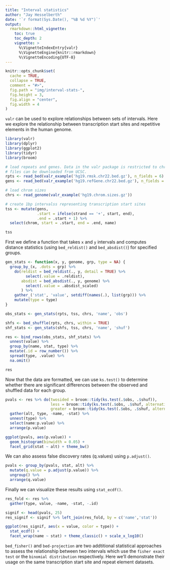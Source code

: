 ```yaml
---
title: "Interval statistics"
author: "Jay Hesselberth"
date: '`r format(Sys.Date(), "%B %d %Y")`'
output:
  rmarkdown::html_vignette:
    toc: true
    toc_depth: 2
    vignette: >
      %\VignetteIndexEntry{valr}
      %\VignetteEngine{knitr::rmarkdown}
      %\VignetteEncoding{UTF-8}
---
```


```r
knitr::opts_chunk$set(
  cache = TRUE,
  collapse = TRUE,
  comment = "#>",
  fig.path = "img/interval-stats-",
  fig.height = 3,
  fig.align = "center",
  fig.width = 4
)
```

`valr` can be used to explore relationships between sets of intervals. Here we explore the relationship between transcription start sites and repetitive elements in the human genome. 

```r
library(valr)
library(dplyr)
library(ggplot2)
library(tidyr)
library(broom)

# load repeats and genes. Data in the valr package is restricted to chr22; the entire
# files can be downloaded from UCSC.
rpts <- read_bed(valr_example('hg19.rmsk.chr22.bed.gz'), n_fields = 6) 
gens <- read_bed(valr_example('hg19.refGene.chr22.bed.gz'), n_fields = 12)

# load chrom sizes
chrs <- read_genome(valr_example('hg19.chrom.sizes.gz'))

# create 1bp intervalss representing transcription start sites
tss <- mutate(gens,
              .start = ifelse(strand == '+', start, end),
              .end = .start + 1) %>%
  select(chrom, start = .start, end = .end, name)

tss
```

First we define a function that takes `x` and `y` intervals and computes distance statistics (using `bed_reldist()` and `bed_absdist()`) for specified groups.

```r
gen_stats <- function(x, y, genome, grp, type = NA) {
  group_by_(x, .dots = grp) %>%
    do(reldist = bed_reldist(., y, detail = TRUE) %>%
         select(.value = .reldist),
       absdist = bed_absdist(., y, genome) %>%
         select(.value = .absdist_scaled)
       ) %>%
    gather_('stat', 'value', setdiff(names(.), list(grp))) %>%
    mutate(type = type)
} 
```

```r
obs_stats <- gen_stats(rpts, tss, chrs, 'name', 'obs')

shfs <- bed_shuffle(rpts, chrs, within = TRUE)
shf_stats <- gen_stats(shfs, tss, chrs, 'name', 'shuf')

res <- bind_rows(obs_stats, shf_stats) %>%
  unnest(value) %>% 
  group_by(name, stat, type) %>%
  mutate(.id = row_number()) %>%
  spread(type, .value) %>%
  na.omit()

res
```

Now that the data are formatted, we can use `ks.test()` to determine whether there are significant differences between the observed and shuffled data for each group.

```r
pvals <- res %>% do(twosided = broom::tidy(ks.test(.$obs, .$shuf)),
                    less = broom::tidy(ks.test(.$obs, .$shuf, alternative = 'less')),
                    greater = broom::tidy(ks.test(.$obs, .$shuf, alternative = 'greater'))) %>%
  gather(alt, type, -name, -stat) %>%
  unnest(type) %>%
  select(name:p.value) %>%
  arrange(p.value)

ggplot(pvals, aes(p.value)) +
  geom_histogram(binwidth = 0.05) +
  facet_grid(stat ~ alt) + theme_bw()
```

We can also assess false discovery rates (q.values) using `p.adjust()`.

```r
pvals <- group_by(pvals, stat, alt) %>%
  mutate(q.value = p.adjust(p.value)) %>%
  ungroup() %>%
  arrange(q.value)
```

Finally we can visualize these results using `stat_ecdf()`.

```r
res_fold <- res %>%
  gather(type, value, -name, -stat, -.id)

signif <- head(pvals, 25)
res_signif <- signif %>% left_join(res_fold, by = c('name','stat'))

ggplot(res_signif, aes(x = value, color = type)) +
  stat_ecdf() + 
  facet_wrap(name ~ stat) + theme_classic() + scale_x_log10()
```

`bed_fisher()` and `bed-projection` are two addtitional statistical approaches to assess the relationship between two intervals which use the `fisher exact test` or the `binomial distribution` respectively. Here we'll demonstrate their usage on the same transcription start site and repeat element datasets. 

